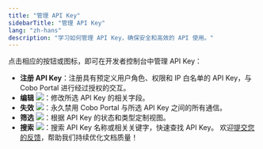 ```yaml
---
title: "管理 API Key"
sidebarTitle: "管理 API Key"
lang: "zh-hans"
description: "学习如何管理 API Key，确保安全和高效的 API 使用。"
---
```


点击相应的按钮或图标，即可在开发者控制台中管理 API Key：

- **注册 API Key**：注册具有预定义用户角色、权限和 IP 白名单的 API Key，与 Cobo Portal 进行经过授权的交互。
- **编辑** <img src="/cn/images/developer-console/icon_edit.svg" className="icon"></img>：修改所选 API Key 的相关字段。
- **失效** <img src="/cn/images/developer-console/icon_revoke.svg" className="icon"></img>：永久禁用 Cobo Portal 与所选 API Key 之间的所有通信。
- **筛选** <img src="/cn/images/developer-console/icon_filter.svg" className="icon"></img>：根据 API Key 的状态和类型定制视图。
- **搜索** <img src="/cn/images/developer-console/icon_search.svg" className="icon"></img>：搜索 API Key 名称或相关关键字，快速查找 API Key。
<Tip>欢迎[提交您的反馈](https://forms.zohopublic.com/cobo/form/DocumentFeedbackForm/formperma/QvLOhxJv1_JMsJ-1dleZ8Itb_7rzN-LtgvsDdxosoVI?referrername=manuals)，帮助我们持续优化文档质量！</Tip>